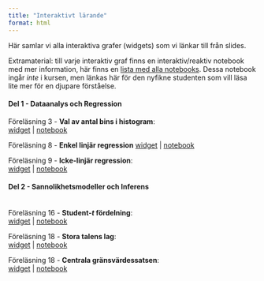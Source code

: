 ```yaml
---
title: "Interaktivt lärande"
format: html
---
```


Här samlar vi alla interaktiva grafer (widgets) som vi länkar till från slides.<br>

Extramaterial: till varje interaktiv graf finns en interaktiv/reaktiv notebook med mer information, här finns en [lista med alla notebooks](https://observablehq.com/collection/@mattiasvillani/sda1). Dessa notebook ingår *inte* i kursen, men länkas här för den nyfikne studenten som vill läsa lite mer för en djupare förståelse.

#### Del 1 - Dataanalys och Regression

Föreläsning 3 - **Val av antal bins i histogram**: <br>
[widget](/observable/histogram.qmd) | [notebook](https://observablehq.com/@mattiasvillani/histogram)

Föreläsning 8 - **Enkel linjär regression**
[widget](/observable/linreg_simple.qmd) | [notebook](https://observablehq.com/@mattiasvillani/samplingfordelningen-linear-regression)

Föreläsning 9 - **Icke-linjär regression**: <br>
[widget](/observable/ickelinregression.qmd) | [notebook](https://observablehq.com/@mattiasvillani/icke-linjar-regression)


#### Del 2 - Sannolikhetsmodeller och Inferens

<br>
Föreläsning 16 - **Student-*t* fördelning**: <br>
[widget](/observable/studentt.qmd) | [notebook](https://observablehq.com/@mattiasvillani/student-t)

Föreläsning 18 - **Stora talens lag**: <br>
[widget](/observable/storatalenslag.qmd) | [notebook](https://observablehq.com/@mattiasvillani/stora-talens-lag)

Föreläsning 18 - **Centrala gränsvärdessatsen**: <br>
[widget](/observable/cgs.qmd) | [notebook](https://observablehq.com/@mattiasvillani/cgs)

